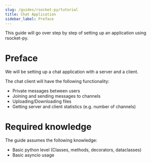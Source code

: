 ```yaml
---
slug: /guides/rsocket-py/tutorial
title: Chat Application
sidebar_label: Preface
---
```


This guide will go over step by step of setting up an application using rsocket-py.

# Preface

We will be setting up a chat application with a server and a client.

The chat client will have the following functionality:
- Private messages between users
- Joining and sending messages to channels
- Uploading/Downloading files
- Getting server and client statistics (e.g. number of channels)

# Required knowledge

The guide assumes the following knowledge:

* Basic python level (Classes, methods, decorators, dataclasses)
* Basic asyncio usage

